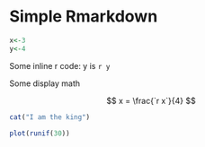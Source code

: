 
# Simple Rmarkdown 


```r
x<-3
y<-4
```

Some inline r code: y is `r y`

Some display math

$$
x = \frac{`r x`}{4} 
$$


```r
cat("I am the king")
```

```r
plot(runif(30))
```
